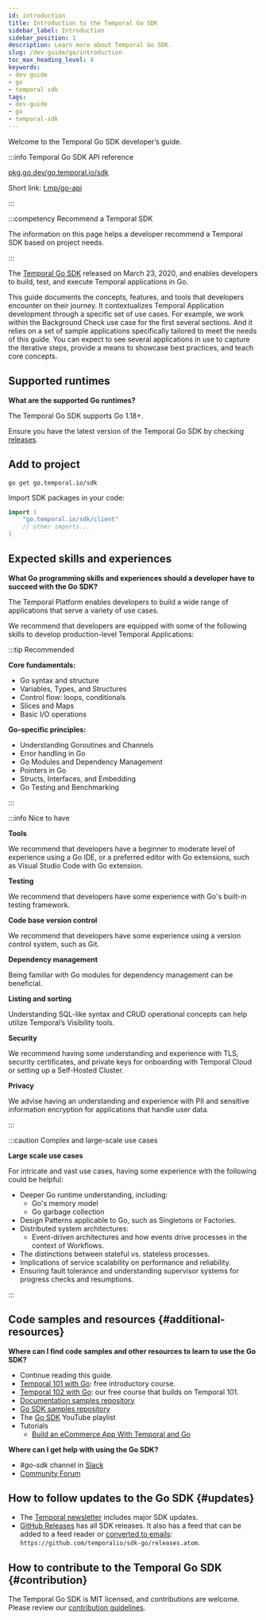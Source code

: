 ```yaml
---
id: introduction
title: Introduction to the Temporal Go SDK
sidebar_label: Introduction
sidebar_position: 1
description: Learn more about Temporal Go SDK.
slug: /dev-guide/go/introduction
toc_max_heading_level: 4
keywords:
- dev guide
- go
- temporal sdk
tags:
- dev-guide
- go
- temporal-sdk
---
```


<!-- THIS FILE IS GENERATED. DO NOT EDIT THIS FILE DIRECTLY -->

Welcome to the Temporal Go SDK developer’s guide.

:::info Temporal Go SDK API reference

[pkg.go.dev/go.temporal.io/sdk](https://pkg.go.dev/go.temporal.io/sdk)

Short link: [t.mp/go-api](https://t.mp/go-api)

:::

:::competency Recommend a Temporal SDK

The information on this page helps a developer recommend a Temporal SDK based on project needs.

:::

The [Temporal Go SDK](https://github.com/temporalio/sdk-go) released on March 23, 2020, and enables developers to build, test, and execute Temporal applications in Go.

This guide documents the concepts, features, and tools that developers encounter on their journey.
It contextualizes Temporal Application development through a specific set of use cases.
For example, we work within the Background Check use case for the first several sections.
And it relies on a set of sample applications specifically tailored to meet the needs of this guide.
You can expect to see several applications in use to capture the iterative steps, provide a means to showcase best practices, and teach core concepts.

## Supported runtimes

**What are the supported Go runtimes?**

The Temporal Go SDK supports Go 1.18+.

Ensure you have the latest version of the Temporal Go SDK by checking [releases](https://github.com/temporalio/sdk-go/releases).

## Add to project

```shell
go get go.temporal.io/sdk
```

Import SDK packages in your code:

```go
import (
    "go.temporal.io/sdk/client"
    // other imports...
)
```

## Expected skills and experiences

**What Go programming skills and experiences should a developer have to succeed with the Go SDK?**

The Temporal Platform enables developers to build a wide range of applications that serve a variety of use cases.

We recommend that developers are equipped with some of the following skills to develop production-level Temporal Applications:

:::tip Recommended

**Core fundamentals:**

- Go syntax and structure
- Variables, Types, and Structures
- Control flow: loops, conditionals
- Slices and Maps
- Basic I/O operations

**Go-specific principles:**

- Understanding Goroutines and Channels
- Error handling in Go
- Go Modules and Dependency Management
- Pointers in Go
- Structs, Interfaces, and Embedding
- Go Testing and Benchmarking

:::

:::info Nice to have

**Tools**

We recommend that developers have a beginner to moderate level of experience using a Go IDE, or a preferred editor with Go extensions, such as Visual Studio Code with Go extension.

**Testing**

We recommend that developers have some experience with Go's built-in testing framework.

**Code base version control**

We recommend that developers have some experience using a version control system, such as Git.

**Dependency management**

Being familiar with Go modules for dependency management can be beneficial.

**Listing and sorting**

Understanding SQL-like syntax and CRUD operational concepts can help utilize Temporal’s Visibility tools.

**Security**

We recommend having some understanding and experience with TLS, security certificates, and private keys for onboarding with Temporal Cloud or setting up a Self-Hosted Cluster.

**Privacy**

We advise having an understanding and experience with PII and sensitive information encryption for applications that handle user data.

:::

:::caution Complex and large-scale use cases

**Large scale use cases**

For intricate and vast use cases, having some experience with the following could be helpful:

- Deeper Go runtime understanding, including:
  - Go's memory model
  - Go garbage collection
- Design Patterns applicable to Go, such as Singletons or Factories.
- Distributed system architectures:
  - Event-driven architectures and how events drive processes in the context of Workflows.
- The distinctions between stateful vs. stateless processes.
- Implications of service scalability on performance and reliability.
- Ensuring fault tolerance and understanding supervisor systems for progress checks and resumptions.

:::

## Code samples and resources {#additional-resources}

**Where can I find code samples and other resources to learn to use the Go SDK?**

- Continue reading this guide.
- [Temporal 101 with Go](https://learn.temporal.io/courses/temporal_101/go): free introductory course.
- [Temporal 102 with Go](https://learn.temporal.io/courses/temporal_102/go): our free course that builds on Temporal 101.
- [Documentation samples repository](https://github.com/temporalio/documentation-samples-go)
- [Go SDK samples repository](https://github.com/temporalio/samples-go)
- The [Go SDK](https://www.youtube.com/watch?v=-KWutSkFda8&list=PLl9kRkvFJrlRYHYaTPnsvE46szyMIZLdk&pp=iAQB) YouTube playlist
- Tutorials
  - [Build an eCommerce App With Temporal and Go](https://learn.temporal.io/tutorials/go/ecommerce/)

**Where can I get help with using the Go SDK?**

- _#go-sdk_ channel in [Slack](https://t.mp/slack)
- [Community Forum](https://community.temporal.io/tag/go-sdk)

## How to follow updates to the Go SDK {#updates}

- The [Temporal newsletter](https://t.mp/news) includes major SDK updates.
- [GitHub Releases](https://github.com/temporalio/sdk-go/releases) has all SDK releases. It also has a feed that can be added to a feed reader or [converted to emails](https://blogtrottr.com/): `https://github.com/temporalio/sdk-go/releases.atom`.

## How to contribute to the Temporal Go SDK {#contribution}

The Temporal Go SDK is MIT licensed, and contributions are welcome.
Please review our [contribution guidelines](https://github.com/temporalio/sdk-go/blob/master/CONTRIBUTING.md).

